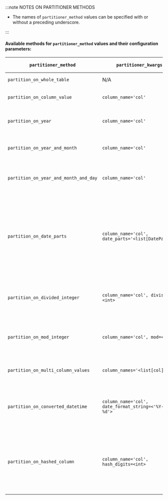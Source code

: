 
:::note NOTES ON PARTITIONER METHODS

- The names of `partitioner_method` values can be specified with or without a preceding underscore.

:::

#### Available methods for `partitioner_method` values and their configuration parameters:

| `partitioner_method`                | `partitioner_kwargs`                                                       | Returned Batch Data                                                                                                                                                                                           |
|-----------------------------------|--------------------------------------------------------------------------|---------------------------------------------------------------------------------------------------------------------------------------------------------------------------------------------------------------|
| `partition_on_whole_table`            | N/A                                                                      | Identical to original                                                                                                                                                                                         |
| `partition_on_column_value`           | `column_name='col'`                                                      | Rows where value of column_name are same                                                                                                                                                                      |
| `partition_on_year`                   | `column_name='col'`                                                      | Rows where the year of a datetime column are the same                                                                                                                                                         |
| `partition_on_year_and_month`         | `column_name='col'`                                                      | Rows where the year and month of a datetime column are the same                                                                                                                                               |
| `partition_on_year_and_month_and_day` | `column_name='col'`                                                      | Rows where the year, month and day of a datetime column are the same                                                                                                                                          |
| `partition_on_date_parts`             | `column_name='col', date_parts='<list[DatePart]>'`                       | Rows where the date parts of a datetime column are the same. Date parts can be specified as DatePart objects or as their string equivalent e.g. "year", "month", "week", "day", "hour", "minute", or "second" |
| `partition_on_divided_integer`        | `column_name='col', divisor=<int>`                                       | Rows where value of column_name divided (using integer division) by the given divisor are same                                                                                                               |
| `partition_on_mod_integer`            | `column_name='col', mod=<int>`                                           | Rows where value of column_name divided (using modular division) by the given mod are same                                                                                                                    |
| `partition_on_multi_column_values`    | `column_names='<list[col]>'`                                             | Rows where values of column_names are same                                                                                                                                                                    |
| `partition_on_converted_datetime`     | `column_name='col', date_format_string=<'%Y-%m-%d'>`                     | Rows where value of column_name converted to datetime using the given date_format_string are same                                                                                                             |
| `partition_on_hashed_column`          | `column_name='col', hash_digits=<int>`                                   | Rows where value of column_name hashed (using "md5" hash function) and retaining the stated number of hash_digits are same (experimental)                                                                     |

